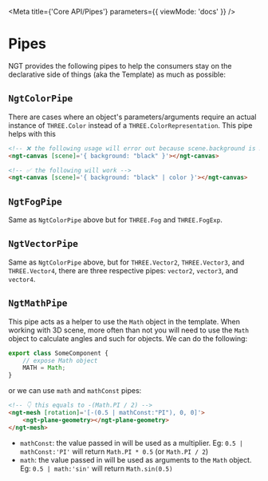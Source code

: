 
<Meta title={'Core API/Pipes'} parameters={{ viewMode: 'docs' }} />

# Pipes

NGT provides the following pipes to help the consumers stay on the declarative side of things (aka the Template) as much as possible:

## `NgtColorPipe`

There are cases where an object's parameters/arguments require an actual instance of `THREE.Color` instead of a `THREE.ColorRepresentation`. This pipe helps with this

```html
<!-- ❌ the following usage will error out because scene.background is not a THREE.Color -->
<ngt-canvas [scene]='{ background: "black" }'></ngt-canvas>

<!-- ✅ the following will work -->
<ngt-canvas [scene]='{ background: "black" | color }'></ngt-canvas>
```

## `NgtFogPipe`

Same as `NgtColorPipe` above but for `THREE.Fog` and `THREE.FogExp`.

## `NgtVectorPipe`

Same as `NgtColorPipe` above, but for `THREE.Vector2`, `THREE.Vector3`, and `THREE.Vector4`, there are three respective pipes: `vector2`, `vector3`, and `vector4`.

## `NgtMathPipe`

This pipe acts as a helper to use the `Math` object in the template. When working with 3D scene, more often than not you will need to use the `Math` object to calculate angles and such for objects. We can do the following:

```ts
export class SomeComponent {
    // expose Math object
    MATH = Math;
}
```

or we can use `math` and `mathConst` pipes:

```html
<!-- 👇 this equals to -(Math.PI / 2) -->
<ngt-mesh [rotation]='[-(0.5 | mathConst:"PI"), 0, 0]'>
    <ngt-plane-geometry></ngt-plane-geometry>
</ngt-mesh>
```

-   `mathConst`: the value passed in will be used as a multiplier. Eg: `0.5 | mathConst:'PI'` will return `Math.PI * 0.5` (or `Math.PI / 2`)
-   `math`: the value passed in will be used as arguments to the `Math` object. Eg: `0.5 | math:'sin'` will return `Math.sin(0.5)`

